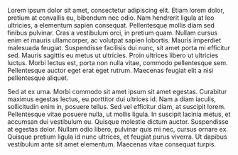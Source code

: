 Lorem ipsum dolor sit amet, \cite{LGPD} consectetur adipiscing elit. Etiam lorem dolor, pretium at convallis eu, bibendum nec odio. Nam hendrerit ligula at leo ultricies, a elementum sapien consequat. Pellentesque mollis diam sed finibus pulvinar. Cras a vestibulum orci, in pretium quam. Nullam cursus enim et mauris ullamcorper, ac volutpat sapien lobortis. Mauris imperdiet malesuada feugiat. Suspendisse facilisis dui nunc, sit amet porta mi efficitur sed. Mauris sagittis eu metus ut ultricies. Proin ultrices libero ut ultricies luctus. Morbi lectus est, porta non nulla vitae, commodo pellentesque sem. Pellentesque auctor eget erat eget rutrum. Maecenas feugiat elit a nisi pellentesque aliquet.

Sed at ex urna. Morbi commodo sit amet ipsum sit amet egestas. Curabitur maximus egestas lectus, eu porttitor dui ultrices id. Nam a diam iaculis, sollicitudin enim in, posuere tellus. Sed vel efficitur diam, at suscipit lorem. Pellentesque vitae posuere nulla, ut mollis ligula. In suscipit lacinia metus, et accumsan dui vestibulum eu. Quisque molestie dictum auctor. Suspendisse at egestas dolor. Nullam odio libero, pulvinar quis mi nec, cursus ornare ex. Quisque pretium ligula id nunc ultrices, et feugiat purus viverra. Ut dapibus vestibulum ante sit amet elementum. Maecenas vitae consequat turpis.
